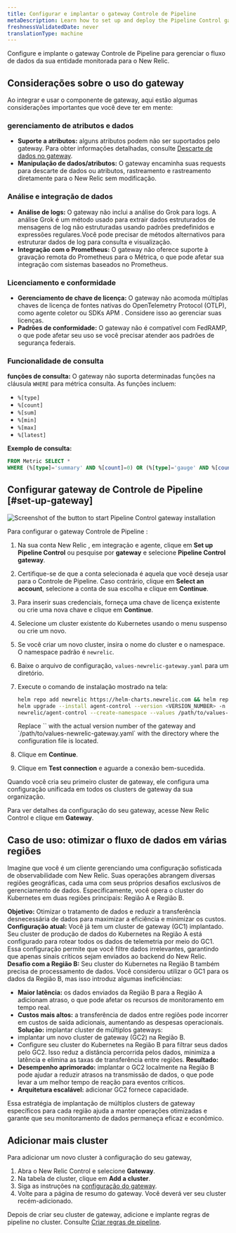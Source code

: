 ```yaml
---
title: Configurar e implantar o gateway Controle de Pipeline
metaDescription: Learn how to set up and deploy the Pipeline Control gateway to manage the flow of data from your monitored entities to New Relic.
freshnessValidatedDate: never
translationType: machine
---
```


Configure e implante o gateway Controle de Pipeline para gerenciar o fluxo de dados da sua entidade monitorada para o New Relic.

## Considerações sobre o uso do gateway

Ao integrar e usar o componente de gateway, aqui estão algumas considerações importantes que você deve ter em mente:

### gerenciamento de atributos e dados

* **Suporte a atributos:** alguns atributos podem não ser suportados pelo gateway. Para obter informações detalhadas, consulte [Descarte de dados no gateway](/docs/new-relic-control/pipeline-control/data-dropping-gateway).
* **Manipulação de dados/atributos:** O gateway encaminha suas requests para descarte de dados ou atributos, rastreamento e rastreamento diretamente para o New Relic sem modificação.

### Análise e integração de dados

* **Análise de logs:** O gateway não inclui a análise do Grok para logs. A análise Grok é um método usado para extrair dados estruturados de mensagens de log não estruturadas usando padrões predefinidos e expressões regulares.Você pode precisar de métodos alternativos para estruturar dados de log para consulta e visualização.
* **Integração com o Prometheus:** O gateway não oferece suporte à gravação remota do Prometheus para o Métrica, o que pode afetar sua integração com sistemas baseados no Prometheus.

### Licenciamento e conformidade

* **Gerenciamento de chave de licença:** O gateway não acomoda múltiplas chaves de licença de fontes nativas do OpenTelemetry Protocol (OTLP), como agente coletor ou SDKs APM . Considere isso ao gerenciar suas licenças.
* **Padrões de conformidade:** O gateway não é compatível com FedRAMP, o que pode afetar seu uso se você precisar atender aos padrões de segurança federais.

### Funcionalidade de consulta

**funções de consulta:** O gateway não suporta determinadas funções na cláusula `WHERE` para métrica consulta. As funções incluem:

* `%[type]`
* `%[count]`
* `%[sum]`
* `%[min]`
* `%[max]`
* `%[latest]`

**Exemplo de consulta:**

```sql
FROM Metric SELECT *
WHERE (%[type]='summary' AND %[count]=0) OR (%[type]='gauge' AND %[count]=1 AND %[latest]=0)
```

## Configurar gateway de Controle de Pipeline [#set-up-gateway]

<img title="Install gateway" alt="Screenshot of the button to start Pipeline Control gateway installation" src="/images/install-pipeline-control.webp" />

Para configurar o gateway Controle de Pipeline :

1. Na sua conta New Relic , em integração e agente, clique em **Set up Pipeline Control** ou pesquise por **gateway** e selecione **Pipeline Control gateway**.

2. Certifique-se de que a conta selecionada é aquela que você deseja usar para o Controle de Pipeline. Caso contrário, clique em **Select an account**, selecione a conta de sua escolha e clique em **Continue**.

3. Para inserir suas credenciais, forneça uma chave de licença existente ou crie uma nova chave e clique em **Continue**.

4. Selecione um cluster existente do Kubernetes usando o menu suspenso ou crie um novo.

5. Se você criar um novo cluster, insira o nome do cluster e o namespace. O namespace padrão é `newrelic`.

6. Baixe o arquivo de configuração, `values-newrelic-gateway.yaml` para um diretório.

7. Execute o comando de instalação mostrado na tela:

   ```bash
   helm repo add newrelic https://helm-charts.newrelic.com && helm repo update && \
   helm upgrade --install agent-control --version <VERSION_NUMBER> -n newrelic \
   newrelic/agent-control --create-namespace --values /path/to/values-newrelic-gateway.yaml --devel
   ```

   <Callout variant="tip">
     Replace `<VERSION_NUMBER>` with the actual version number of the gateway and `/path/to/values-newrelic-gateway.yaml` with the directory where the configuration file is located.
   </Callout>

8. Clique em **Continue**.

9. Clique em **Test connection** e aguarde a conexão bem-sucedida.

Quando você cria seu primeiro cluster de gateway, ele configura uma configuração unificada em todos os clusters de gateway da sua organização.

Para ver detalhes da configuração do seu gateway, acesse New Relic Control e clique em **Gateway**.

## Caso de uso: otimizar o fluxo de dados em várias regiões

Imagine que você é um cliente gerenciando uma configuração sofisticada de observabilidade com New Relic. Suas operações abrangem diversas regiões geográficas, cada uma com seus próprios desafios exclusivos de gerenciamento de dados. Especificamente, você opera o cluster do Kubernetes em duas regiões principais: Região A e Região B.

**Objetivo:** Otimizar o tratamento de dados e reduzir a transferência desnecessária de dados para maximizar a eficiência e minimizar os custos. **Configuração atual:** Você já tem um cluster de gateway (GC1) implantado. Seu cluster de produção de dados do Kubernetes na Região A está configurado para rotear todos os dados de telemetria por meio do GC1. Essa configuração permite que você filtre dados irrelevantes, garantindo que apenas sinais críticos sejam enviados ao backend do New Relic. **Desafio com a Região B:** Seu cluster do Kubernetes na Região B também precisa de processamento de dados. Você considerou utilizar o GC1 para os dados da Região B, mas isso introduz algumas ineficiências:

* **Maior latência:** os dados enviados da Região B para a Região A adicionam atraso, o que pode afetar os recursos de monitoramento em tempo real.
* **Custos mais altos:** a transferência de dados entre regiões pode incorrer em custos de saída adicionais, aumentando as despesas operacionais. **Solução:** implantar cluster de múltiplos gateways:
* implantar um novo cluster de gateway (GC2) na Região B.
* Configure seu cluster do Kubernetes na Região B para filtrar seus dados pelo GC2. Isso reduz a distância percorrida pelos dados, minimiza a latência e elimina as taxas de transferência entre regiões. **Resultado:**
* **Desempenho aprimorado:** implantar o GC2 localmente na Região B pode ajudar a reduzir atrasos na transmissão de dados, o que pode levar a um melhor tempo de reação para eventos críticos.
* **Arquitetura escalável:** adicionar GC2 fornece capacidade.

Essa estratégia de implantação de múltiplos clusters de gateway específicos para cada região ajuda a manter operações otimizadas e garante que seu monitoramento de dados permaneça eficaz e econômico.

## Adicionar mais cluster

Para adicionar um novo cluster à configuração do seu gateway,

1. Abra o New Relic Control e selecione **Gateway**.
2. Na tabela de cluster, clique em **Add a cluster**.
3. Siga as instruções na [configuração do gateway](/docs/new-relic-control/pipeline-control/set-up-and-deploy-pipeline-control#set-up-gateway).
4. Volte para a página de resumo do gateway. Você deverá ver seu cluster recém-adicionado.

Depois de criar seu cluster de gateway, adicione e implante regras de pipeline no cluster. Consulte [Criar regras de pipeline](/docs/new-relic-control/pipeline-control/create-pipeline-rules).